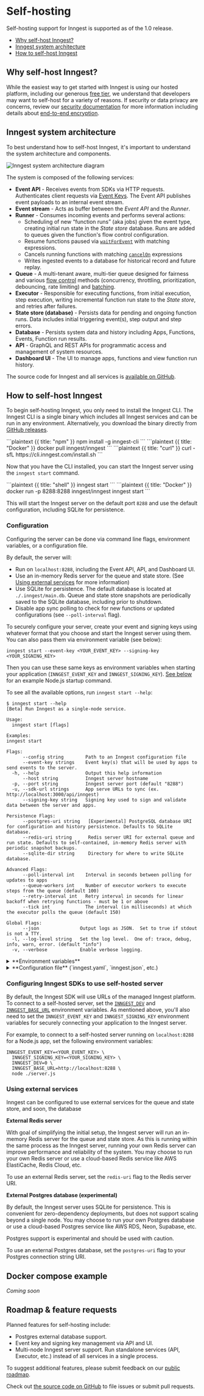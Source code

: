 

# Self-hosting

Self-hosting support for Inngest is supported as of the 1.0 release.

* [Why self-host Inngest?](#why-self-host-inngest)
* [Inngest system architecture](#inngest-system-architecture)
* [How to self-host Inngest](#how-to-self-host-inngest)

## Why self-host Inngest?

While the easiest way to get started with Inngest is using our hosted platform, including our generous [free tier](/pricing?ref=docs-self-hosting), we understand that developers may want to self-host for a variety of reasons. If security or data privacy are concerns, review our [security documentation](/docs/learn/security?ref=docs-self-hosting) for more information including details about [end-to-end encryption](/docs/features/middleware/encryption-middleware?ref=docs-self-hosting).

## Inngest system architecture

To best understand how to self-host Inngest, it's important to understand the system architecture and components.

![Inngest system architecture diagram](/assets/docs/self-hosting/system-architecture-2024-09-23.png)

The system is composed of the following services:

* **Event API** - Receives events from SDKs via HTTP requests. Authenticates client requests via [Event Keys](/docs/events/creating-an-event-key?ref=docs-self-hosting). The Event API publishes event payloads to an internal event stream.
* **Event stream** - Acts as buffer between the _Event API_ and the _Runner_.
* **Runner** - Consumes incoming events and performs several actions:
  * Scheduling of new “function runs” (aka jobs) given the event type, creating initial run state in the _State store_ database. Runs are added to queues given the function's flow control configuration.
  * Resume functions paused via [`waitForEvent`](/docs/features/inngest-functions/steps-workflows/wait-for-event?ref=docs-self-hosting) with matching expressions.
  * Cancels running functions with matching [`cancelOn`](/docs/features/inngest-functions/cancellation/cancel-on-events?ref=docs-self-hosting) expressions
  * Writes ingested events to a database for historical record and future replay.
* **Queue** - A multi-tenant aware, multi-tier queue designed for fairness and various [flow control](/docs/guides/flow-control?ref=docs-self-hosting) methods (concurrency, throttling, prioritization, debouncing, rate limiting) and [batching](/docs/guides/batching?ref=docs-self-hosting).
* **Executor** - Responsible for executing functions, from initial execution, step execution, writing incremental function run state to the _State store_, and retries after failures.
* **State store (database)** - Persists data for pending and ongoing function runs. Data includes initial triggering event(s), step output and step errors.
* **Database** - Persists system data and history including Apps, Functions, Events, Function run results.
* **API** - GraphQL and REST APIs for programmatic access and management of system resources.
* **Dashboard UI** - The UI to manage apps, functions and view function run history.

The source code for Inngest and all services is [available on GitHub](https://github.com/inngest/inngest).

## How to self-host Inngest

To begin self-hosting Inngest, you only need to install the Inngest CLI. The Inngest CLI is a single binary which includes all Inngest services and can be run in any environment. Alternatively, you download the binary directly from [GitHub releases](https://github.com/inngest/inngest/releases).

<CodeGroup>
```plaintext {{ title: "npm" }}
npm install -g inngest-cli
```
```plaintext {{ title: "Docker" }}
docker pull inngest/inngest
```
```plaintext {{ title: "curl" }}
curl -sfL https://cli.inngest.com/install.sh
```
</CodeGroup>

Now that you have the CLI installed, you can start the Inngest server using the `inngest start` command.

<CodeGroup>
```plaintext {{ title: "shell" }}
inngest start
```
```plaintext {{ title: "Docker" }}
docker run -p 8288:8288 inngest/inngest inngest start
```
</CodeGroup>

This will start the Inngest server on the default port `8288` and use the default configuration, including SQLite for persistence.

### Configuration

Configuring the server can be done via command line flags, environment variables, or a configuration file.

By default, the server will:

* Run on `localhost:8288`, including the Event API, API, and Dashboard UI.
* Use an in-memory Redis server for the queue and state store. (See [Using external services](#using-external-services) for more information)
* Use SQLite for persistence. The default database is located at `./.inngest/main.db`. Queue and state store snapshots are periodically saved to the SQLite database, including prior to shutdown.
* Disable app sync polling to check for new functions or updated configurations (see `--poll-interval` flag).

To securely configure your server, create your event and signing keys using whatever format that you choose and start the Inngest server using them. You can also pass them via environment variable (see below):

```plaintext
inngest start --event-key <YOUR_EVENT_KEY> --signing-key <YOUR_SIGNING_KEY>
```

Then you can use these same keys as environment variables when starting your application (`INNGEST_EVENT_KEY` and `INNGEST_SIGNING_KEY`). [See below](#configuring-inngest-sdks-to-use-self-hosted-server) for an example Node.js startup command.


To see all the available options, run `inngest start --help`:

```plaintext
$ inngest start --help
[Beta] Run Inngest as a single-node service.

Usage:
  inngest start [flags]

Examples:
inngest start

Flags:
      --config string        Path to an Inngest configuration file
      --event-key strings    Event key(s) that will be used by apps to send events to the server.
  -h, --help                 Output this help information
      --host string          Inngest server hostname
  -p, --port string          Inngest server port (default "8288")
  -u, --sdk-url strings      App serve URLs to sync (ex. http://localhost:3000/api/inngest)
      --signing-key string   Signing key used to sign and validate data between the server and apps.

Persistence Flags:
      --postgres-uri string   [Experimental] PostgreSQL database URI for configuration and history persistence. Defaults to SQLite database.
      --redis-uri string      Redis server URI for external queue and run state. Defaults to self-contained, in-memory Redis server with periodic snapshot backups.
      --sqlite-dir string     Directory for where to write SQLite database.

Advanced Flags:
      --poll-interval int    Interval in seconds between polling for updates to apps
      --queue-workers int    Number of executor workers to execute steps from the queue (default 100)
      --retry-interval int   Retry interval in seconds for linear backoff when retrying functions - must be 1 or above
      --tick int             The interval (in milliseconds) at which the executor polls the queue (default 150)

Global Flags:
      --json               Output logs as JSON.  Set to true if stdout is not a TTY.
  -l, --log-level string   Set the log level.  One of: trace, debug, info, warn, error. (default "info")
  -v, --verbose            Enable verbose logging.
```

<details>
<summary>**Environment variables**</summary>

  Any CLI option can be set via environment variable by converting the flag to uppercase, replacing hyphens with underscores, and prefixing it with `INNGEST_`. For example, `--port 8288` can be set with the `INNGEST_PORT` environment variable.
</details>

<details>
<summary>**Configuration file** (`inngest.yaml`, `inngest.json`, etc.)</summary>

  A configuration file can be specified with the `--config` flag. The file can be in YAML, JSON, TOML, or any other format supported by [Viper](https://github.com/spf13/viper). `urls` is used instead of `sdk-url` to specify your application's Inngest serve endpoints. An example configuration file is shown below:

  <CodeGroup>
    ```yaml {{ title: "inngest.yaml" }}
    urls:
      - http://localhost:3000/api/inngest
    poll-interval: 60
    redis-uri: redis://localhost:6379
    sqlite-dir: /app/data
    ```
    ```json {{ title: "inngest.json" }}
    {
      "urls": [
        "http://localhost:3000/api/inngest"
      ],
      "poll-interval": 60,
      "redis-uri": "redis://localhost:6379",
      "sqlite-dir": "/app/data"
    }
    ```
  </CodeGroup>
</details>

### Configuring Inngest SDKs to use self-hosted server

By default, the Inngest SDK will use URLs of the managed Inngest platform. To connect to a self-hosted server, set the [`INNGEST_DEV`](/docs/sdk/environment-variables#inngest-dev) and [`INNGEST_BASE_URL`](/docs/sdk/environment-variables#inngest-base-url) environment variables. As mentioned above, you'll also need to set the `INNGEST_EVENT_KEY` and `INNGEST_SIGNING_KEY` environment variables for securely connecting your application to the Inngest server.

For example, to connect to a self-hosted server running on `localhost:8288` for a Node.js app, set the following environment variables:

```plaintext
INNGEST_EVENT_KEY=<YOUR_EVENT_KEY> \
  INNGEST_SIGNING_KEY=<YOUR_SIGNING_KEY> \
  INNGEST_DEV=0 \
  INNGEST_BASE_URL=http://localhost:8288 \
  node ./server.js
```

### Using external services

Inngest can be configured to use external services for the queue and state store, and soon, the database

**External Redis server**

With goal of simplifying the initial setup, the Inngest server will run an in-memory Redis server for the queue and state store. As this is running within the same process as the Inngest server, running your own Redis server can improve performance and reliability of the system. You may choose to run your own Redis server or use a cloud-based Redis service like AWS ElastiCache, Redis Cloud, etc.

To use an external Redis server, set the `redis-uri` flag to the Redis server URI.

**External Postgres database (experimental)**

By default, the Inngest server uses SQLite for persistence. This is convenient for zero-dependency deployments, but does not support scaling beyond a single node. You may choose to run your own Postgres database or use a cloud-based Postgres service like AWS RDS, Neon, Supabase, etc.

<Warning>
  Postgres support is experimental and should be used with caution.
</Warning>

To use an external Postgres database, set the `postgres-uri` flag to your Postgres connection string URI.

## Docker compose example

_Coming soon_

## Roadmap & feature requests

Planned features for self-hosting include:

* Postgres external database support.
* Event key and signing key management via API and UI.
* Multi-node Inngest server support. Run standalone services (API, Executor, etc.) instead of all services in a single process.

To suggest additional features, please submit feedback on our [public roadmap](https://roadmap.inngest.com/roadmap).

Check out [the source code on GitHub](https://github.com/inngest/inngest) to file issues or submit pull requests.